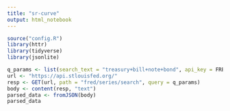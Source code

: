 ```yaml
---
title: "sr-curve"
output: html_notebook
---
```


```r
source("config.R")
library(httr)
library(tidyverse)
library(jsonlite)
```

```r
q_params <- list(search_text = "treasury+bill+note+bond", api_key = FRED_api_key, file_type = "json")
url <- "https://api.stlouisfed.org/"
resp <- GET(url, path = "fred/series/search", query = q_params)
body <- content(resp, "text")
parsed_data <- fromJSON(body)
parsed_data
```

